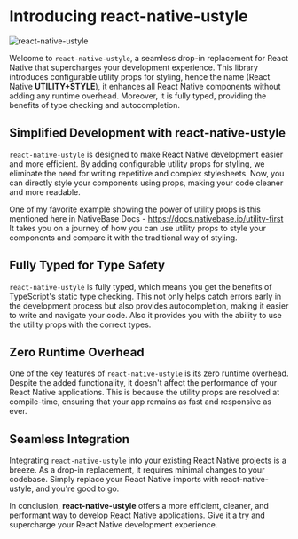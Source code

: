 # Introducing react-native-ustyle

![react-native-ustyle](
 /1.png
)

Welcome to `react-native-ustyle`, a seamless drop-in replacement for React Native that supercharges your development experience.
This library introduces configurable utility props for styling, hence the name (React Native **UTILITY+STYLE**), it enhances all React Native components without adding any 
runtime overhead. Moreover, it is fully typed, providing the benefits of type checking and autocompletion.


## Simplified Development with react-native-ustyle

`react-native-ustyle` is designed to make React Native development easier and more efficient. By adding configurable utility props
for styling, we eliminate the need for writing repetitive and complex stylesheets. Now, you can directly style your components 
using props, making your code cleaner and more readable.

One of my favorite example showing the power of utility props is this mentioned here in NativeBase Docs - https://docs.nativebase.io/utility-first
It takes you on a journey of how you can use utility props to style your components and compare it with the traditional way of styling.

## Fully Typed for Type Safety

`react-native-ustyle` is fully typed, which means you get the benefits of TypeScript's static type checking. This not only helps 
catch errors early in the development process but also provides autocompletion, making it easier to write and navigate your code.
Also it provides you with the ability to use the utility props with the correct types.

## Zero Runtime Overhead

One of the key features of `react-native-ustyle` is its zero runtime overhead. Despite the added functionality, it doesn't affect 
the performance of your React Native applications. This is because the utility props are resolved at compile-time, ensuring that 
your app remains as fast and responsive as ever.

## Seamless Integration

Integrating `react-native-ustyle` into your existing React Native projects is a breeze. As a drop-in replacement, it requires 
minimal changes to your codebase. Simply replace your React Native imports with react-native-ustyle, and you're good to go.

In conclusion, **react-native-ustyle** offers a more efficient, cleaner, and performant way to develop React Native applications. 
Give it a try and supercharge your React Native development experience.